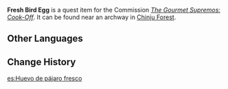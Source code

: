 {{About|the quest item|the cooking ingredient|Bird Egg}}
{{Item Infobox
|id           = 101522
|image        = Item Bird Egg.png
|type         = Quest Items
|description  = A fresh egg that should be most amenable to cooking.
|source1      = [[The Gourmet Supremos: Cook-Off]]
|related_type = Variant
|related_item = Bird Egg
}}
'''Fresh Bird Egg''' is a quest item for the Commission ''[[The Gourmet Supremos: Cook-Off]]''. It can be found near an archway in [[Chinju Forest]].

==Other Languages==
{{Other Languages
|default_hidden = 1
|en      = Fresh Bird Egg
|zhs     = 新鲜的鸟蛋
|zhs_rm  = Xīnxiān de Niǎo Dàn
|zht     = 新鮮的鳥蛋
|zht_rm  = Xīnxiān de Niǎo Dàn
|ja      = 新鮮な鳥の卵
|ja_rm   = Shinsen na Tori no Tamago
|ko      = 신선한 새알
|ko_rm   = Sinseonhan Saeal
|es      = Huevo de pájaro fresco
|fr      = Œuf d'oiseau frais
|ru      = Свежее яйцо
|th      = Bird Egg สด ๆ
|th_rm   = Bird Egg Sot-Sot
|vi      = Trứng Chim Tươi
|de      = Frisches Vogelei
|id      = Bird Egg Segar
|pt      = Ovo de Pássaro Fresco
|tr      = Taze Kuş Yumurtası
|it      = Uovo d'uccello fresco
}}

==Change History==
{{Change History|2.0}}

[[es:Huevo de pájaro fresco]]
